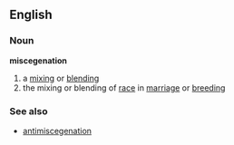 ==English==

===Noun===
'''miscegenation'''
#a [[mix]]ing or [[blend]]ing
#the mixing or blending of [[race]] in [[marriage]] or [[breed]]ing
===See also===
*[[antimiscegenation]]